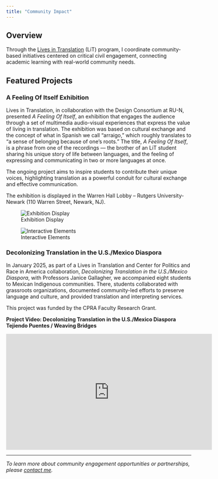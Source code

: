 ```yaml
---
title: "Community Impact"
---
```


## Overview

Through the [Lives in Translation](https://sasn.rutgers.edu/lives-translation) (LiT) program, I coordinate community-based initiatives centered on critical civil engagement, connecting academic learning with real-world community needs.

## Featured Projects

### A Feeling Of Itself Exhibition

Lives in Translation, in collaboration with the Design Consortium at RU-N, presented *A Feeling Of Itself*, an exhibition that engages the audience through a set of multimedia audio-visual experiences that express the value of living in translation. The exhibition was based on cultural exchange and the concept of what in Spanish we call "arraigo," which roughly translates to "a sense of belonging because of one's roots." The title, *A Feeling Of Itself*, is a phrase from one of the recordings — the brother of an LiT student sharing his unique story of life between languages, and the feeling of expressing and communicating in two or more languages at once.

The ongoing project aims to inspire students to contribute their unique voices, highlighting translation as a powerful conduit for cultural exchange and effective communication.

The exhibition is displayed in the Warren Hall Lobby – Rutgers
University-Newark (110 Warren Street, Newark, NJ).  

::: {layout-ncol=2}
![Exhibition Display](assets/exhibition-photo1.png)

![Interactive Elements](assets/exhibition-photo2.png)
:::

### Decolonizing Translation in the U.S./Mexico Diaspora

In January 2025, as part of a Lives in Translation and Center for Politics and Race in America collaboration, *Decolonizing Translation in the U.S./Mexico Diaspora*, with Professors Janice Gallagher, we accompanied eight students to Mexican Indigenous communities. There, students collaborated with grassroots organizations, documented community-led efforts to preserve language and culture, and provided translation and interpreting services.

This project was funded by the CPRA Faculty Research Grant.

**Project Video: Decolonizing Translation in the U.S./Mexico Diaspora Tejiendo Puentes / Weaving Bridges**

<iframe width="560" height="315" src="https://www.youtube.com/embed/3M9mbtGamEs" title="Decolonizing Translation in the U.S./Mexico Diaspora Tejiendo Puentes / Weaving Bridges" frameborder="0" allow="accelerometer; autoplay; clipboard-write; encrypted-media; gyroscope; picture-in-picture; web-share" allowfullscreen></iframe>

---

*To learn more about community engagement opportunities or partnerships, please [contact me](mailto:stephanie.rodrig@rutgers.edu).*